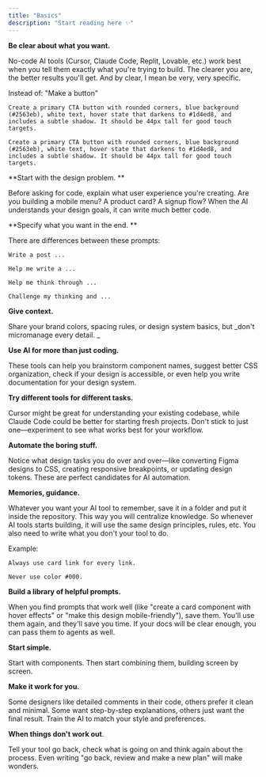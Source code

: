 ```yaml
---
title: "Basics"
description: "Start reading here ✨"
---
```


**Be clear about what you want.** 

No-code AI tools (Cursor, Claude Code, Replit, Lovable, etc.) work best when you tell them exactly what you're trying to build. The clearer you are, the better results you'll get. And by clear, I mean be very, very specific.

Instead of: "Make a button"

``` expandable
Create a primary CTA button with rounded corners, blue background (#2563eb), white text, hover state that darkens to #1d4ed8, and includes a subtle shadow. It should be 44px tall for good touch targets.
```

<CodeGroup>

``` filename
Create a primary CTA button with rounded corners, blue background (#2563eb), white text, hover state that darkens to #1d4ed8, and includes a subtle shadow. It should be 44px tall for good touch targets.
```

</CodeGroup>

**Start with the design problem. **

Before asking for code, explain what user experience you're creating. Are you building a mobile menu? A product card? A signup flow? When the AI understands your design goals, it can write much better code.

**Specify what you want in the end. **

There are differences between these prompts:

```
Write a post ...
```

```
Help me write a ...
```

```
Help me think through ... 
```

```
Challenge my thinking and ... 
```

**Give context.**

Share your brand colors, spacing rules, or design system basics, but \_don't micromanage every detail. \_

**Use AI for more than just coding.**

These tools can help you brainstorm component names, suggest better CSS organization, check if your design is accessible, or even help you write documentation for your design system.

**Try different tools for different tasks.**

Cursor might be great for understanding your existing codebase, while Claude Code could be better for starting fresh projects. Don't stick to just one—experiment to see what works best for your workflow.

**Automate the boring stuff.**

Notice what design tasks you do over and over—like converting Figma designs to CSS, creating responsive breakpoints, or updating design tokens. These are perfect candidates for AI automation.

**Memories, guidance.**

Whatever you want your AI tool to remember, save it in a folder and put it inside the repository. This way you will centralize knowledge. So whenever AI tools starts building, it will use the same design principles, rules, etc. You also need to write what you don't your tool to do.

Example:

```
Always use card link for every link. 
```

```
Never use color #000. 
```

**Build a library of helpful prompts.**

When you find prompts that work well (like "create a card component with hover effects" or "make this design mobile-friendly"), save them. You'll use them again, and they'll save you time. If your docs will be clear enough, you can pass them to agents as well.

**Start simple.**

Start with components. Then start combining them, building screen by screen.

**Make it work for you.**

Some designers like detailed comments in their code, others prefer it clean and minimal. Some want step-by-step explanations, others just want the final result. Train the AI to match your style and preferences.

**When things don't work out**.

Tell your tool go back, check what is going on and think again about the process. Even writing "go back, review and make a new plan" will make wonders.